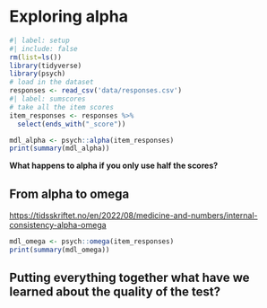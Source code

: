 # Exploring alpha

```r
#| label: setup
#| include: false
rm(list=ls())
library(tidyverse)
library(psych)
# load in the dataset
responses <- read_csv('data/responses.csv')
#| label: sumscores
# take all the item scores
item_responses <- responses %>% 
  select(ends_with("_score"))
```

```r
mdl_alpha <- psych::alpha(item_responses)
print(summary(mdl_alpha))
```

**What happens to alpha if you only use half the scores?**

## From alpha to omega
<https://tidsskriftet.no/en/2022/08/medicine-and-numbers/internal-consistency-alpha-omega>

```r
mdl_omega <- psych::omega(item_responses)
print(summary(mdl_omega))
```

## Putting everything together what have we learned about the quality of the test?